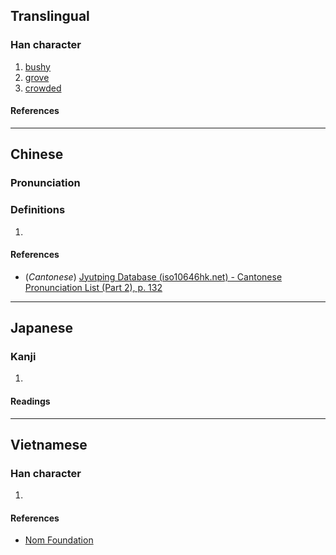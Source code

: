 {{character info/new}}
==Translingual==

===Han character===
{{Han char|rn=75|rad=木|as=12|sn=16|four=|canj=DDSJE|ids=⿱林取}}

# [[bushy]]
# [[grove]]
# [[crowded]]

====References====
{{Han ref|kx=0551.250|dkj=15492|dj=0940.020|hdz=21288.180|uh=6A37}}

----

==Chinese==
{{zh-forms}}

===Pronunciation===
{{zh-pron
|m=cóng
|c=cung4
|mc=
|oc=
|ma=
|cat=a,n
}}

===Definitions===
{{zh-hanzi}}

# {{rfdef|lang=zh}}

====References====
* (''Cantonese'') [http://www.iso10646hk.net/jp/document/download.jsp Jyutping Database (iso10646hk.net) - Cantonese Pronunciation List (Part 2), p. 132]

----

==Japanese==

===Kanji===
{{ja-kanji|grade=|rs=木12}}

# {{defn|lang=ja|sort=木12}}

====Readings====
{{ja-readings
|on=そう, ず
|kun=むらがる
}}

----

==Vietnamese==

===Han character===
{{vi-readings|rs=木12|reading=tùng}}

# {{defn|lang=vi|sort=木12}}

====References====
* [http://nomfoundation.org/common/nom_details.php?codepoint=6a37 Nom Foundation]